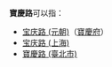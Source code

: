 '''寶慶路'''可以指：
* [[宝庆路_(元朝)|宝庆路 (元朝)]]（[[寶慶府|寶慶府]]）
* [[宝庆路_(上海)|宝庆路 (上海)]]
* [[寶慶路_(臺北市)|寶慶路 (臺北市)]]

{{消歧义|B寶|Cat=三字亞洲路名消歧義}}